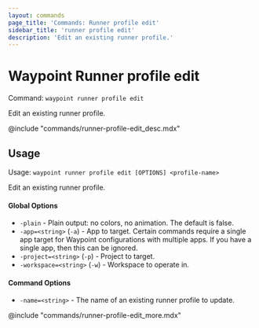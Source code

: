 ```yaml
---
layout: commands
page_title: 'Commands: Runner profile edit'
sidebar_title: 'runner profile edit'
description: 'Edit an existing runner profile.'
---
```


# Waypoint Runner profile edit

Command: `waypoint runner profile edit`

Edit an existing runner profile.

@include "commands/runner-profile-edit_desc.mdx"

## Usage

Usage: `waypoint runner profile edit [OPTIONS] <profile-name>`

Edit an existing runner profile.

#### Global Options

- `-plain` - Plain output: no colors, no animation. The default is false.
- `-app=<string>` (`-a`) - App to target. Certain commands require a single app target for Waypoint configurations with multiple apps. If you have a single app, then this can be ignored.
- `-project=<string>` (`-p`) - Project to target.
- `-workspace=<string>` (`-w`) - Workspace to operate in.

#### Command Options

- `-name=<string>` - The name of an existing runner profile to update.

@include "commands/runner-profile-edit_more.mdx"

